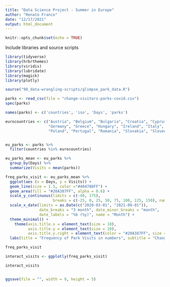 ```yaml
---
title: "Data Science Project - Summer in Europe"
author: "Renato Franco"
date: "12/17/2021"
output: html_document
---
```


```r
knitr::opts_chunk$set(echo = TRUE)
```


Include libraries and source scripts 
```r

library(tidyverse)
library(hrbrthemes)
library(viridis)
library(lubridate)
library(magick)
library(plotly)

source("98_data-wrangling-scripts/glimpse_park_data.R")
```


```r

parks <- read_csv(file = "change-visitors-parks-covid.csv")
spec(parks)

names(parks) <- c('countries', 'iso', 'Days', 'parks')

eurocountries <- c("Austria", "Belgium", "Bulgaria", "Croatia", "Cyprus", "Czechia", "Denmark", "Estonia", "Finland", "France",
                   "Germany", "Greece", "Hungary", "Ireland", "Italy", "Latvia", "Lithuania", "Luxembourg", "Malta", "Netherland",
                   "Poland", "Portugal", "Romania", "Slovakia", "Slovenia", "Spain", "Sweden")



```

```r

eu_parks <- parks %>%
  filter(countries %in% eurocountries)

```

```r

eu_parks_mean <- eu_parks %>%
  group_by(Days) %>%
  summarize(Visits = mean(parks)) 

```  

```r

freq_parks_visit <- eu_parks_mean %>% 
  ggplot(aes (x = Days, y = Visits)) + 
  geom_line(size = 1.5, color ="#404788FF") + 
  geom_area(fill = "#20A387FF", alpha = 0.6) +
  scale_y_continuous(limits = c(-40, 175), 
                     breaks = c(-25, 0, 25, 50, 75, 100, 125, 150), name = "Average Change of Visits (in %)") + 
  scale_x_date(limits = as.Date(c("2020-03-01", "2021-09-01")), 
               date_breaks = "3 month", date_minor_breaks = "month", 
               date_labels = "%b (%y)", name = "Month") + 
  theme_minimal() + 
    theme(axis.title.x = element_text(size = 10),
          axis.title.y = element_text(size = 10),
          axis.title.y.right = element_text(color = "#20A387FF", size = 10)) + 
  labs(title = "Frequency of Park Visits in numbers", subtitle = "Change relative to the period before the Pandemic", caption = "Source: Our World in Data")

freq_parks_visit

```



```r

interact_visits <- ggplotly(freq_parks_visit)

interact_visits


ggsave(file = "", width = 9, height = 5)

```


